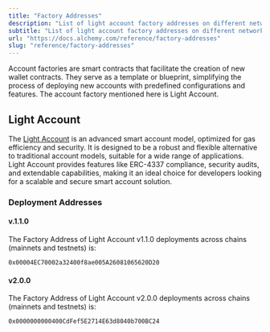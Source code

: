 ```yaml
---
title: "Factory Addresses"
description: "List of light account factory addresses on different networks"
subtitle: "List of light account factory addresses on different networks"
url: "https://docs.alchemy.com/reference/factory-addresses"
slug: "reference/factory-addresses"
---
```


Account factories are smart contracts that facilitate the creation of new wallet contracts. They serve as a template or blueprint, simplifying the process of deploying new accounts with predefined configurations and features. The account factory mentioned here is Light Account.

## Light Account

The [Light Account](https://accountkit.alchemy.com/smart-accounts/light-account/) is an advanced smart account model, optimized for gas efficiency and security. It is designed to be a robust and flexible alternative to traditional account models, suitable for a wide range of applications. Light Account provides features like ERC-4337 compliance, security audits, and extendable capabilities, making it an ideal choice for developers looking for a scalable and secure smart account solution.

### Deployment Addresses

#### v.1.1.0

The Factory Address of Light Account v1.1.0 deployments across chains (mainnets and testnets) is:

```shell
0x00004EC70002a32400f8ae005A26081065620D20
```

#### v2.0.0

The Factory Address of Light Account v2.0.0 deployments across chains (mainnets and testnets) is:

```shell
0x0000000000400CdFef5E2714E63d8040b700BC24
```
